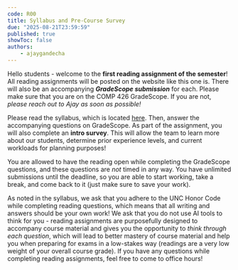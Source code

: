 ```yaml
---
code: R00
title: Syllabus and Pre-Course Survey
due: "2025-08-21T23:59:59"
published: true
showToc: false
authors:
    - ajaygandecha
---
```


Hello students - welcome to the **first reading assignment of the semester**! All reading assignments will be posted on the website like this one is. There will also be an accompanying ***GradeScope submission*** for each. Please make sure that you are on the COMP 426 GradeScope. If you are not, *please reach out to Ajay as soon as possible!*

Please read the syllabus, which is located [here](/syllabus). Then, answer the accompanying questions on GradeScope. As part of the assignment, you will also complete an **intro survey**. This will allow the team to learn more about our students, determine prior experience levels, and current workloads for planning purposes!

You are allowed to have the reading open while completing the GradeScope questions, and these questions are *not* timed in any way. You have unlimited submissions until the deadline, so you are able to start working, take a break, and come back to it (just make sure to save your work).

As noted in the syllabus, we ask that you adhere to the UNC Honor Code while completing reading questions, which means that all writing and answers should be your own work! We ask that you do not use AI tools to think for you - reading assignments are purposefully designed to accompany course material and gives you the opportunity to *think through each question*, which will lead to better mastery of course material and help you when preparing for exams in a low-stakes way (readings are a very low weight of your overall course grade). If you have any questions while completing reading assignments, feel free to come to office hours!

